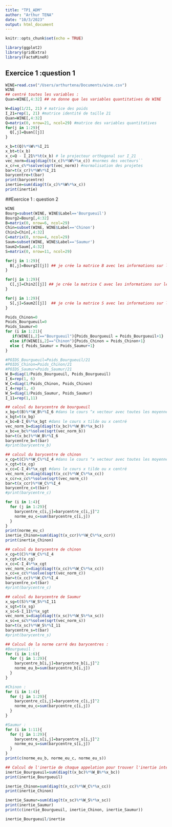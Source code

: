 ```yaml
---
title: "TP1_ADM"
author: "Arthur TENA"
date: "10/3/2023"
output: html_document
---
```


```r
knitr::opts_chunk$set(echo = TRUE)
```

```r
library(ggplot2)
library(gridExtra)
library(FactoMineR)
```

## Exercice 1 :question 1

```r
WINE=read.csv("/Users/arthurtena/Documents/wine.csv")
WINE
## centré toutes les variables :
Quan=WINE[,4:32] ## ne donne que les variables quantitatives de WINE

```

```r
W=diag(1/21, 21) # matrice des poids
I_21=rep(1, 21) #matrice identité de taille 21
Quan=WINE[,4:32]
Q=matrix(0, nrow=21, ncol=29) #matrice des variables quantitatives
for(j in 1:29){ 
  Q[,j]=Quan[[j]]
}

x_b=t(Q)%*%W%*%I_21
x_bt=t(x_b)
x_c=Q - I_21%*%t(x_b) # le projecteur orthogonal sur I_21
vec_norm=diag(diag(t(x_c)%*%W%*%x_c)) #normes des vecteurs``
x_cr=x_c%*%solve(sqrt(vec_norm)) #normalisation des projetes
bar=t(x_cr)%*%W%*%I_21 
barycentre=t(bar)
print(barycentre)
inertie=sum(diag(t(x_c)%*%W%*%x_c))
print(inertie)
```

##Exercice 1 : question 2

```r
WINE
Bourg=subset(WINE, WINE$Label=='Bourgueuil')
Bourg2=Bourg[,4:32]
B=matrix(0, nrow=6, ncol=29)
Chin=subset(WINE, WINE$Label=='Chinon')
Chin2=Chin[,4:32]
C=matrix(0, nrow=4, ncol=29)
Saum=subset(WINE, WINE$Label=='Saumur')
Saum2=Saum[,4:32]
S=matrix(0, nrow=11, ncol=29)

for(j in 1:29){ 
  B[,j]=Bourg2[[j]] ## je crée la matrice B avec les informations sur les bourgueui
}

for(j in 1:29){ 
  C[,j]=Chin2[[j]] ## je crée la matrice C avec les informations sur les chinon
}

for(j in 1:29){ 
  S[,j]=Saum2[[j]]  ## je crée la matrice S avec les informations sur les saumur
}

Poids_Chinon=0
Poids_Bourgueuil=0
Poids_Saumur=0
for (i in 1:21){
   if(WINE[i,2]=="Bourgueuil"){Poids_Bourgueuil = Poids_Bourgueuil+1}
  else if(WINE[i,2]=="Chinon"){Poids_Chinon = Poids_Chinon+1}
  else { Poids_Saumur = Poids_Saumur+1}
}

#POIDS_Bourgueuil=Poids_Bourgueuil/21
#POIDS_Chinon=Poids_Chinon/21
#POIDS_Saumur=Poids_Saumur/21
W_B=diag(1/Poids_Bourgueuil, Poids_Bourgueuil)
I_6=rep(1, 6)
W_C=diag(1/Poids_Chinon, Poids_Chinon)
I_4=rep(1, 4)
W_S=diag(1/Poids_Saumur, Poids_Saumur)
I_11=rep(1,11)

## calcul du barycentre de bourgueuil 
x_bg=t(B)%*%W_B%*%I_6 #dans le cours ^x vecteur avec toutes les moyennes de la classe bourgueuil 
x_bgt=t(x_bg)
x_bc=B-I_6%*%x_bgt #dans le cours x tilde ou x centré
vec_norm_b=diag(diag(t(x_bc)%*%W_B%*%x_bc))
x_bc=x_bc%*%solve(sqrt(vec_norm_b))
bar=t(x_bc)%*%W_B%*%I_6 
barycentre_b=t(bar)
#print(barycentre_b)

## calcul du barycentre de chinon 
x_cg=t(C)%*%W_C%*%I_4 #dans le cours ^x vecteur avec toutes les moyennes de la classe bourgueuil 
x_cgt=t(x_cg)
x_cc=C-I_4%*%x_cgt #dans le cours x tilde ou x centré
vec_norm_c=diag(diag(t(x_cc)%*%W_C%*%x_cc))
x_ccr=x_cc%*%solve(sqrt(vec_norm_c))
bar=t(x_ccr)%*%W_C%*%I_4 
barycentre_c=t(bar)
#print(barycentre_c)

for (i in 1:4){
  for (j in 1:29){
    barycentre_c[i,j]=barycentre_c[i,j]^2
    norme_eu_c=sum(barycentre_c[i,j])
  }
}
print(norme_eu_c)
inertie_Chinon=sum(diag(t(x_ccr)%*%W_C%*%x_ccr))
print(inertie_Chinon)
```

```r




## calcul du barycentre de chinon 
x_cg=t(C)%*%W_C%*%I_4
x_cgt=t(x_cg)
x_cc=C-I_4%*%x_cgt
vec_norm_c=diag(diag(t(x_cc)%*%W_C%*%x_cc))
x_cc=x_cc%*%solve(sqrt(vec_norm_c))
bar=t(x_cc)%*%W_C%*%I_4 
barycentre_c=t(bar)
#print(barycentre_c)

## calcul du barycentre de Saumur  
x_sg=t(S)%*%W_S%*%I_11
x_sgt=t(x_sg)
x_sc=S-I_11%*%x_sgt
vec_norm_s=diag(diag(t(x_sc)%*%W_S%*%x_sc))
x_sc=x_sc%*%solve(sqrt(vec_norm_s))
bar=t(x_sc)%*%W_S%*%I_11 
barycentre_s=t(bar)
#print(barycentre_s)

## Calcul de la norme carré des barycentres :
#Bourgueuil :
for (i in 1:6){
  for (j in 1:29){
    barycentre_b[i,j]=barycentre_b[i,j]^2
    norme_eu_b=sum(barycentre_b[i,j])
  }
}

#Chinon :
for (i in 1:4){
  for (j in 1:29){
    barycentre_c[i,j]=barycentre_c[i,j]^2
    norme_eu_c=sum(barycentre_c[i,j])
  }
}

#Saumur :
for (i in 1:11){
  for (j in 1:29){
    barycentre_s[i,j]=barycentre_s[i,j]^2
    norme_eu_s=sum(barycentre_s[i,j])
  }
}
print(c(norme_eu_b, norme_eu_c, norme_eu_s))

## Calcul de l'inertie de chaque appelation pour trouver l'inertie inter-appelation :
inertie_Bourgueuil=sum(diag(t(x_bc)%*%W_B%*%x_bc))
print(inertie_Bourgueuil)

inertie_Chinon=sum(diag(t(x_cc)%*%W_C%*%x_cc))
print(inertie_Chinon)

inertie_Saumur=sum(diag(t(x_sc)%*%W_S%*%x_sc))
print(inertie_Saumur)
print(c(inertie_Bourgueuil, inertie_Chinon, inertie_Saumur))

inertie_Bourgueuil/inertie

```
